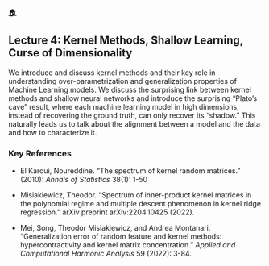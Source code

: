[🏠](index.qmd)

## Lecture 4: Kernel Methods, Shallow Learning, Curse of Dimensionality

We introduce and discuss kernel methods and their key role in understanding over-parametrization and generalization properties of Machine Learning models. We discuss the surprising link between kernel methods and shallow neural networks and introduce the surprising "Plato's cave" result, where each machine learning model in high dimensions, instead of recovering the ground truth, can only recover its "shadow." This naturally leads us to talk about the alignment between a model and the data and how to characterize it.

### Key References

- El Karoui, Noureddine. "The spectrum of kernel random matrices." (2010): *Annals of Statistics* 38(1): 1-50

- Misiakiewicz, Theodor. "Spectrum of inner-product kernel matrices in the polynomial regime and multiple descent phenomenon in kernel ridge regression." arXiv preprint arXiv:2204.10425 (2022).

- Mei, Song, Theodor Misiakiewicz, and Andrea Montanari. "Generalization error of random feature and kernel methods: hypercontractivity and kernel matrix concentration." *Applied and Computational Harmonic Analysis* 59 (2022): 3-84.